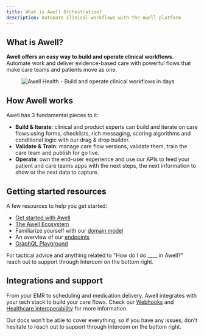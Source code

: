 ```yaml
---
title: What is Awell Orchestration?
description: Automate clinical workflows with the Awell platform
---
```


## What is Awell?

**Awell offers an easy way to build and operate clinical workflows.** Automate work and deliver evidence-based care with powerful flows that make care teams and patients move as one.

<figure className="w-full flex flex-col justify-center text-center">
  <img
    src="https://res.cloudinary.com/da7x4rzl4/image/upload/v1651756063/Developer%20portal/img-linkedin-accountbackground.png"
    alt="Awell Health - Build and operate clinical workflows in days"
    className="w-full mx-auto"
  />
</figure>

## How Awell works

Awell has 3 fundamental pieces to it:

- **Build & Iterate**: clinical and product experts can build and iterate on care flows using forms, checklists, rich messaging, scoring algorithms and conditional logic with our drag & drop builder.
- **Validate & Train**: manage care flow versions, validate them, train the care team and publish for go live.
- **Operate**: own the end-user experience and use our APIs to feed your patient and care teams apps with the next steps, the next information to show or the next data to capture.

## Getting started resources

A few resources to help you get started:

- [Get started with Awell](https://developers.awellhealth.com/docs/tutorials/get-started-with-awell)
- [The Awell Ecosystem](https://developers.awellhealth.com/docs/getting-started/awell-ecosystem)
- Familiarize yourself with our [domain model](https://developers.awellhealth.com/docs/getting-started/domain-model)
- An overview of our [endpoints](https://developers.awellhealth.com/api-reference/overview/endpoints)
- [GraphQL Playground](https://developers.awellhealth.com/api-reference/overview/playground)

For tactical advice and anything related to "How do I do \_\_\_\_ in Awell?" reach out to support through Intercom on the bottom right.

## Integrations and support

From your EMR to scheduling and medication delivery, Awell integrates with your tech stack to build your care flows. Check our [Webhooks](https://developers.awellhealth.com/docs/integrations/webhooks) and [Healthcare interoperability](https://developers.awellhealth.com/docs/integrations/healthcare-interoperability) for more information.

Our docs won't be able to cover everything, so if you have any issues, don't hesitate to reach out to support through Intercom on the bottom right.

